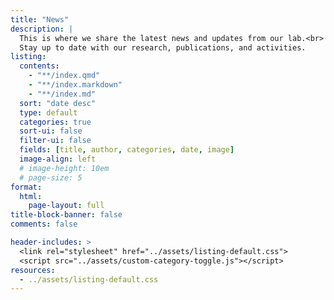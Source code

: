 ```yaml
---
title: "News"
description: |
  This is where we share the latest news and updates from our lab.<br>
  Stay up to date with our research, publications, and activities.
listing: 
  contents: 
    - "**/index.qmd"
    - "**/index.markdown"
    - "**/index.md"
  sort: "date desc"
  type: default
  categories: true
  sort-ui: false
  filter-ui: false
  fields: [title, author, categories, date, image]
  image-align: left
  # image-height: 10em
  # page-size: 5
format: 
  html: 
    page-layout: full
title-block-banner: false
comments: false

header-includes: >
  <link rel="stylesheet" href="../assets/listing-default.css">
  <script src="../assets/custom-category-toggle.js"></script>
resources:
  - ../assets/listing-default.css
---
```

